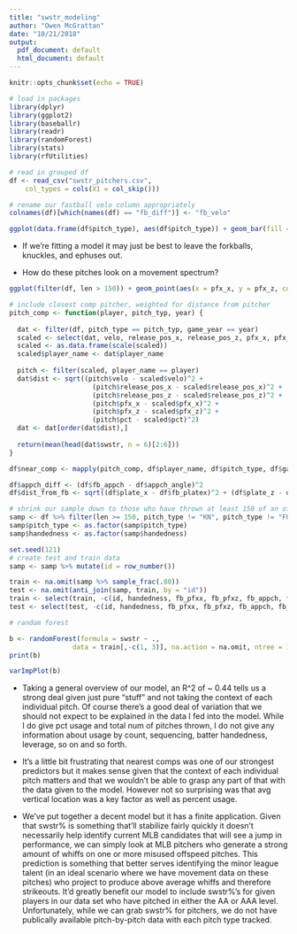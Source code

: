 ```yaml
---
title: "swstr_modeling"
author: "Owen McGrattan"
date: "10/21/2018"
output:
  pdf_document: default
  html_document: default
---
```


```r
knitr::opts_chunk$set(echo = TRUE)
```

```r
# load in packages
library(dplyr)
library(ggplot2)
library(baseballr)
library(readr)
library(randomForest)
library(stats)
library(rfUtilities)
```

```r
# read in grouped df
df <- read_csv("swstr_pitchers.csv", 
    col_types = cols(X1 = col_skip()))

# rename our fastball velo column appropriately
colnames(df)[which(names(df) == "fb_diff")] <- "fb_velo"
```
```r
ggplot(data.frame(df$pitch_type), aes(df$pitch_type)) + geom_bar(fill = "blue4") + labs(x = "Pitch Type") 
```

- If we're fitting a model it may just be best to leave the forkballs, knuckles, and ephuses out. 

- How do these pitches look on a movement spectrum?

```r
ggplot(filter(df, len > 150)) + geom_point(aes(x = pfx_x, y = pfx_z, color = pitch_type))
```
```r
# include closest comp pitcher, weighted for distance from pitcher
pitch_comp <- function(player, pitch_typ, year) {
  
  dat <- filter(df, pitch_type == pitch_typ, game_year == year)
  scaled <- select(dat, velo, release_pos_x, release_pos_z, pfx_x, pfx_z, pct)
  scaled <- as.data.frame(scale(scaled))
  scaled$player_name <- dat$player_name
  
  pitch <- filter(scaled, player_name == player)
  dat$dist <- sqrt((pitch$velo - scaled$velo)^2 +
                     (pitch$release_pos_x - scaled$release_pos_x)^2 + 
                     (pitch$release_pos_z - scaled$release_pos_z)^2 + 
                     (pitch$pfx_x - scaled$pfx_x)^2 +
                     (pitch$pfx_z - scaled$pfx_z)^2 + 
                     (pitch$pct - scaled$pct)^2)
  dat <- dat[order(dat$dist),]
  
  return(mean(head(dat$swstr, n = 6)[2:6]))
}

df$near_comp <- mapply(pitch_comp, df$player_name, df$pitch_type, df$game_year)
```



```r
df$appch_diff <- (df$fb_appch - df$appch_angle)^2 
df$dist_from_fb <- sqrt((df$plate_x - df$fb_platex)^2 + (df$plate_z - df$fb_platez)^2)
```


```r
# shrink our sample down to those who have thrown at least 150 of an offspeed pitch, none of the more obscure offspeed offerings.
samp <- df %>% filter(len >= 150, pitch_type != "KN", pitch_type != "FO", pitch_type != "EP")
samp$pitch_type <- as.factor(samp$pitch_type)
samp$handedness <- as.factor(samp$handedness)
```

```r
set.seed(121)
# create test and train data
samp <- samp %>% mutate(id = row_number())

train <- na.omit(samp %>% sample_frac(.80)) 
test <- na.omit(anti_join(samp, train, by = "id"))
train <- select(train, -c(id, handedness, fb_pfxx, fb_pfxz, fb_appch, fb_platex, fb_platez))
test <- select(test, -c(id, handedness, fb_pfxx, fb_pfxz, fb_appch, fb_platex, fb_platez))
```


```r
# random forest

b <- randomForest(formula = swstr ~ .,
                data = train[,-c(1, 3)], na.action = na.omit, ntree = 1000, mtry = 8, replace = T, corr.bias = T, xtest = test[, -c(1, 3, 15)], ytest = test$swstr)
print(b)
```


```r
varImpPlot(b)
```


- Taking a general overview of our model, an R^2 of ~ 0.44 tells us a strong deal given just pure "stuff" and not taking the context of each individual pitch.  Of course there's a good deal of variation that we should not expect to be explained in the data I fed into the model.  While I do give pct usage and total num of pitches thrown, I do not give any information about usage by count, sequencing, batter handedness, leverage, so on and so forth. 

- It's a little bit frustrating that nearest comps was one of our strongest predictors but it makes sense given that the context of each individual pitch matters and that we wouldn't be able to grasp any part of that with the data given to the model.  However not so surprising was that avg vertical location was a key factor as well as percent usage.   

- We've put together a decent model but it has a finite application.  Given that swstr% is something that'll stabilize fairly quickly it doesn't necessarily help identify current MLB candidates that will see a jump in performance, we can simply look at MLB pitchers who generate a strong amount of whiffs on one or more misused offspeed pitches.  This prediction is something that better serves identifying the minor league talent (in an ideal scenario where we have movement data on these pitches) who project to produce above average whiffs and therefore strikeouts. It'd greatly benefit our model to include swstr%'s for given players in our data set who have pitched in either the AA or AAA level.  Unfortunately, while we can grab swstr% for pitchers, we do not have publically available pitch-by-pitch data with each pitch type tracked. 


